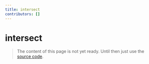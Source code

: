 ```yaml
---
title: intersect
contributors: []
---
```


# intersect

> The content of this page is not yet ready. Until then just use the [source code](https://github.com/fabian-hiller/valibot/blob/main/library/src/schemas/intersect/intersect.ts).
